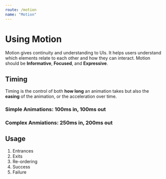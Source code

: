```yaml
---
route: /motion
name: "Motion"
---
```


# Using Motion

Motion gives continuity and understanding to UIs. It helps users understand which elements relate to each other and how they can interact. Motion should be **Informative**, **Focused**, and **Expressive**.

## Timing

Timing is the control of both **how long** an animation takes but also the **easing** of the animation, or the acceleration over time.

### Simple Animations: 100ms in, 100ms out

### Complex Anmiations: 250ms in, 200ms out

## Usage

1. Entrances
1. Exits
1. Re-ordering
1. Success
1. Failure
